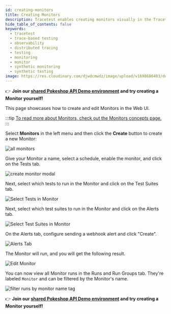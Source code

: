 ```yaml
---
id: creating-monitors
title: Creating Monitors
description: Tracetest enables creating monitors visually in the Tracetest Web UI.
hide_table_of_contents: false
keywords:
  - tracetest
  - trace-based testing
  - observability
  - distributed tracing
  - testing
  - monitoring
  - monitor
  - synthetic monitoring
  - synthetic testing
image: https://res.cloudinary.com/djwdcmwdz/image/upload/v1698686403/docs/Blog_Thumbnail_14_rsvkmo.jpg
---
```


👉 **Join our [shared Pokeshop API Demo environment](https://app.tracetest.io/organizations/ttorg_2179a9cd8ba8dfa5/invites/a3SW5oQIg/accept) and try creating a Monitor yourself!**

This page showcases how to create and edit Monitors in the Web UI.

:::tip
[To read more about Monitors, check out the Monitors concepts page.](/concepts/monitors)
:::

Select **Monitors** in the left menu and then click the **Create** button to create a new Monitor:

![all monitors](https://res.cloudinary.com/djwdcmwdz/image/upload/v1719399745/Blogposts/Tracetest-Monitors-Trace-based-testing-meets-Synthetic-Monitoring/app-stage.tracetest.io_organizations_ttorg_bbf2def23aec248a_environments_ttenv_ee3687f0d89536d7_test_pokeshop-demo-import-pokemon-queue_run_277_automate_1_1_mbr5b4.png)

Give your Monitor a name, select a schedule, enable the monitor, and click on the Tests tab.

![create monitor modal](https://res.cloudinary.com/djwdcmwdz/image/upload/v1719399711/Blogposts/Tracetest-Monitors-Trace-based-testing-meets-Synthetic-Monitoring/app-stage.tracetest.io_organizations_ttorg_bbf2def23aec248a_environments_ttenv_ee3687f0d89536d7_test_pokeshop-demo-import-pokemon-queue_run_277_automate_2_1_w3mwtw.png)

Next, select which tests to run in the Monitor and click on the Test Suites tab.

![Select Tests in Monitor](https://res.cloudinary.com/djwdcmwdz/image/upload/v1719492866/Blogposts/Tracetest-Monitors-Trace-based-testing-meets-Synthetic-Monitoring/app.tracetest.io_organizations_ttorg_2179a9cd8ba8dfa5_environments_ttenv_231b49e808c29e6a_monitors_page_1_o2pddt.png)

Next, select which test suites to run in the Monitor and click on the Alerts tab.

![Select Test Suites in Monitor](https://res.cloudinary.com/djwdcmwdz/image/upload/v1719492865/Blogposts/Tracetest-Monitors-Trace-based-testing-meets-Synthetic-Monitoring/app.tracetest.io_organizations_ttorg_2179a9cd8ba8dfa5_environments_ttenv_231b49e808c29e6a_monitors_page_1_1_cfsker.png)

On the Alerts tab, configure sending a webhook alert and click "Create".

![Alerts Tab](https://res.cloudinary.com/djwdcmwdz/image/upload/v1719492867/Blogposts/Tracetest-Monitors-Trace-based-testing-meets-Synthetic-Monitoring/app.tracetest.io_organizations_ttorg_2179a9cd8ba8dfa5_environments_ttenv_231b49e808c29e6a_monitors_page_1_2_v55ws4.png)

The Monitor will run, and you will get the following result.

![Edit Monitor](https://res.cloudinary.com/djwdcmwdz/image/upload/v1719399627/Blogposts/Tracetest-Monitors-Trace-based-testing-meets-Synthetic-Monitoring/app-stage.tracetest.io_organizations_ttorg_bbf2def23aec248a_environments_ttenv_ee3687f0d89536d7_monitor_8zfKNkQSR_run_353_overview_3_tly95w.png)

You can now view all Monitor runs in the Runs and Run Groups tab. They're labeled `Monitor` and can be filtered by the Monitor's name.

![filter runs by monitor name tag](https://res.cloudinary.com/djwdcmwdz/image/upload/v1719399825/Blogposts/Tracetest-Monitors-Trace-based-testing-meets-Synthetic-Monitoring/app-stage.tracetest.io_organizations_ttorg_bbf2def23aec248a_environments_ttenv_ee3687f0d89536d7_runs_page_1_name_startDate_endDate_monitorName_Pokeshop_20Monitor_3_qhdltm.png)

👉 **Join our [shared Pokeshop API Demo environment](https://app.tracetest.io/organizations/ttorg_2179a9cd8ba8dfa5/invites/a3SW5oQIg/accept) and try creating a Monitor yourself!**
